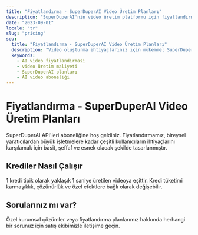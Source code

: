 ```yaml
---
title: "Fiyatlandırma - SuperDuperAI Video Üretim Planları"
description: "SuperDuperAI'nin video üretim platformu için fiyatlandırma seçeneklerini keşfedin. Yaratıcılar, pazarlamacılar ve her büyüklükteki işletmeler için uygun fiyatlı planlar."
date: "2023-09-01"
locale: "tr"
slug: "pricing"
seo:
  title: "Fiyatlandırma - SuperDuperAI Video Üretim Planları"
  description: "Video oluşturma ihtiyaçlarınız için mükemmel SuperDuperAI planını seçin. Bireyler, takımlar ve işletmeler için esnek fiyatlandırma."
  keywords:
    - AI video fiyatlandırması
    - video üretim maliyeti
    - SuperDuperAI planları
    - AI video aboneliği
---
```


# Fiyatlandırma - SuperDuperAI Video Üretim Planları

SuperDuperAI API'leri aboneliğine hoş geldiniz. Fiyatlandırmamız, bireysel yaratıcılardan büyük işletmelere kadar çeşitli kullanıcıların ihtiyaçlarını karşılamak için basit, şeffaf ve esnek olacak şekilde tasarlanmıştır.

<PricingSection />

<VideoShowcase />

## Krediler Nasıl Çalışır

1 kredi tipik olarak yaklaşık 1 saniye üretilen videoya eşittir. Kredi tüketimi karmaşıklık, çözünürlük ve özel efektlere bağlı olarak değişebilir.

## Sorularınız mı var?

Özel kurumsal çözümler veya fiyatlandırma planlarımız hakkında herhangi bir sorunuz için satış ekibimizle iletişime geçin.
